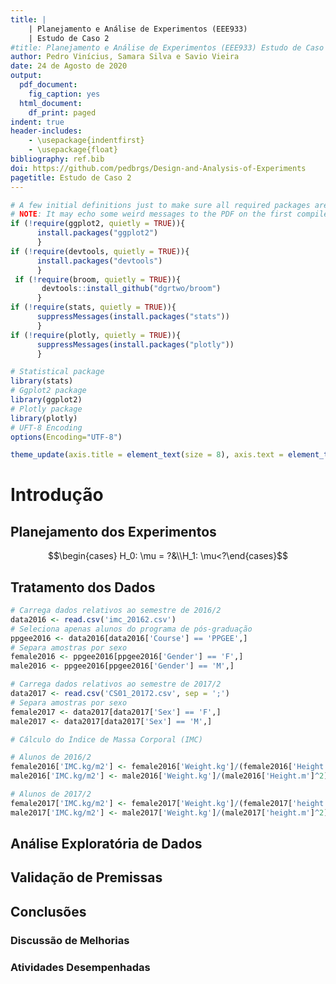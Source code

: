 ```yaml
---
title: |
    | Planejamento e Análise de Experimentos (EEE933)
    | Estudo de Caso 2
#title: Planejamento e Análise de Experimentos (EEE933) Estudo de Caso 1
author: Pedro Vinícius, Samara Silva e Savio Vieira
date: 24 de Agosto de 2020
output:
  pdf_document:
    fig_caption: yes
  html_document:
    df_print: paged
indent: true
header-includes: 
    - \usepackage{indentfirst}
    - \usepackage{float}
bibliography: ref.bib
doi: https://github.com/pedbrgs/Design-and-Analysis-of-Experiments
pagetitle: Estudo de Caso 2
---
```


```r
# A few initial definitions just to make sure all required packages are installed. Change as needed.
# NOTE: It may echo some weird messages to the PDF on the first compile (package installation messages). Run twice and the problem will (hopefully) go away. 
if (!require(ggplot2, quietly = TRUE)){
      install.packages("ggplot2")
      }
if (!require(devtools, quietly = TRUE)){
      install.packages("devtools")
      }
 if (!require(broom, quietly = TRUE)){
       devtools::install_github("dgrtwo/broom")
      }
if (!require(stats, quietly = TRUE)){
      suppressMessages(install.packages("stats"))
      }
if (!require(plotly, quietly = TRUE)){
      suppressMessages(install.packages("plotly"))
      }
```


```r
# Statistical package 
library(stats)
# Ggplot2 package
library(ggplot2)
# Plotly package
library(plotly)
# UFT-8 Encoding
options(Encoding="UTF-8")
```

```r
theme_update(axis.title = element_text(size = 8), axis.text = element_text(size = 8))
```

# Introdução

## Planejamento dos Experimentos

$$\begin{cases} H_0: \mu = ?&\\H_1: \mu<?\end{cases}$$

## Tratamento dos Dados

```r
# Carrega dados relativos ao semestre de 2016/2
data2016 <- read.csv('imc_20162.csv')
# Seleciona apenas alunos do programa de pós-graduação
ppgee2016 <- data2016[data2016['Course'] == 'PPGEE',]
# Separa amostras por sexo
female2016 <- ppgee2016[ppgee2016['Gender'] == 'F',]
male2016 <- ppgee2016[ppgee2016['Gender'] == 'M',]
```

```r
# Carrega dados relativos ao semestre de 2017/2
data2017 <- read.csv('CS01_20172.csv', sep = ';')
# Separa amostras por sexo
female2017 <- data2017[data2017['Sex'] == 'F',]
male2017 <- data2017[data2017['Sex'] == 'M',]
```

```r
# Cálculo do Índice de Massa Corporal (IMC)

# Alunos de 2016/2
female2016['IMC.kg/m2'] <- female2016['Weight.kg']/(female2016['Height.m']^2)
male2016['IMC.kg/m2'] <- male2016['Weight.kg']/(male2016['Height.m']^2)

# Alunos de 2017/2
female2017['IMC.kg/m2'] <- female2017['Weight.kg']/(female2017['height.m']^2)
male2017['IMC.kg/m2'] <- male2017['Weight.kg']/(male2017['height.m']^2)
```

## Análise Exploratória de Dados


## Validação de Premissas


## Conclusões


### Discussão de Melhorias


### Atividades Desempenhadas



\renewcommand\refname{Referências}
\bibliographystyle{plain}
\bibliography{ref}
